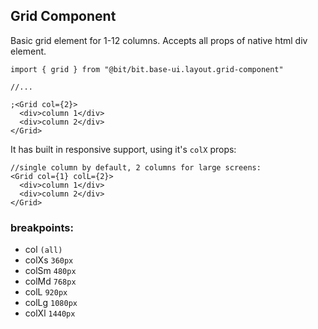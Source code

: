 ## Grid Component

Basic grid element for 1-12 columns.
Accepts all props of native html div element.

```tsx
import { grid } from "@bit/bit.base-ui.layout.grid-component"

//...

;<Grid col={2}>
  <div>column 1</div>
  <div>column 2</div>
</Grid>
```

It has built in responsive support, using it's `colX` props:

```tsx
//single column by default, 2 columns for large screens:
<Grid col={1} colL={2}>
  <div>column 1</div>
  <div>column 2</div>
</Grid>
```

### breakpoints:

- col `(all)`
- colXs `360px`
- colSm `480px`
- colMd `768px`
- colL `920px`
- colLg `1080px`
- colXl `1440px`

